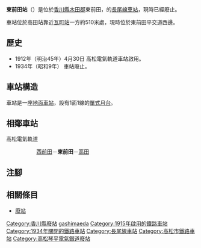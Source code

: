 {{NoteTA|G1=Transport
|T=zh-hans:东前田站;zh-hk:東前田站;zh-tw:東前田車站;
|1=zh-hans:东前田站;zh-hk:東前田站;zh-tw:東前田車站;
|2=zh-hans:鹿伏;zh-hk:鹿伏;zh-tw:鹿伏;
}}
{{Infobox station
|公司色 = grey
|站名 = 東前田
|圖片 = 
|圖片說明 = 
|日文原名 = 東前田
|平假名 = ひがしまえだ
|羅馬拼音 = Higashimaeda
|副站名 = 
|電報略號 = 
|所在地 = {{JPN}}[[香川縣|香川縣]][[木田郡|木田郡]]{{Translink|ja|前田村 (香川県)|前田村 (香川縣)|前田村}}東前田（現時：[[高松市|高松市]]前田東町）
|座標 = {{coord|34|17|31|N|134|6|29.4|E|type:railwaystation_region:JP-24|display=inline,title}}
|車站構造 = [[地面車站|地面車站]]
|月台配置 = 1面1線
|啟用年月日 = 1912年（[[明治|明治]]45年）4月30日<ref>[https://www.shikoku-shakaishihon.com/uploads/projectattachments/001343_1_00_1561359652.pdf 60年のあゆみ]{{ja icon}} p.14 （2021年2月21日參閱）</ref>
|廢站年月日 = 1934年（[[昭和|昭和]]9年）
|乘客人數 = 
|上下車人次 = 
|統計年度 = 
|轉車 = 
|全寬備註 = 
|adjacent = {{Adjacent stations|system=高松琴平電氣鐵道|line=N|left=西前田|right=高田}}
}}
'''東前田站'''（{{jpn|j=東前田駅|hg=ひがしまえだえき|rm=Higashimaeda eki|f=y}}）是位於[[香川縣|香川縣]][[木田郡|木田郡]]{{Translink|ja|前田村 (香川県)|前田村 (香川縣)|前田村}}東前田，{{Translink|ja|高松電気軌道|高松電氣軌道}}的[[長尾線|長尾線]][[鐵路車站|車站]]，現時已經廢止。

車站位於高田站靠近[[瓦町站|瓦町站]]一方約510米處，現時位於東前田平交道西邊。

==歷史==
* 1912年（明治45年）4月30日 高松電氣軌道車站啟用。 
* 1934年（昭和9年） 車站廢止。

==車站構造==
車站是一座[[地面車站|地面車站]]，設有1面1線的[[單式月台|單式月台]]。

== 相鄰車站 ==
; 高松電氣軌道
:: [[西前田站|西前田]]－'''東前田'''－[[高田站_(香川縣)|高田]]
== 注腳 ==
{{Reflist}}
== 相關條目 ==
* [[廢站|廢站]]
{{長尾線|mode=4}}
{{DEFAULTSORT:Higashi-maeda}}
[[Category:香川縣廢站|Category:香川縣廢站]]
[[Category:日本鐵路車站_Hi|gashimaeda]]
[[Category:1915年啟用的鐵路車站|Category:1915年啟用的鐵路車站]]
[[Category:1934年關閉的鐵路車站|Category:1934年關閉的鐵路車站]]
[[Category:長尾線車站|Category:長尾線車站]]
[[Category:高松市鐵路車站|Category:高松市鐵路車站]]
[[Category:高松琴平電氣鐵道廢站|Category:高松琴平電氣鐵道廢站]]
